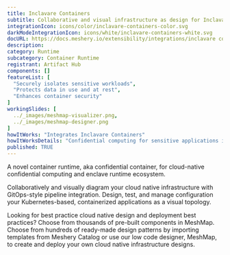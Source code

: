 ```yaml
---
title: Inclavare Containers
subtitle: Collaborative and visual infrastructure as design for Inclavare Containers
integrationIcon: icons/color/inclavare-containers-color.svg
darkModeIntegrationIcon: icons/white/inclavare-containers-white.svg
docURL: https://docs.meshery.io/extensibility/integrations/inclavare containers
description: 
category: Runtime
subcategory: Container Runtime
registrant: Artifact Hub
components: []
featureList: [
  "Securely isolates sensitive workloads",
  "Protects data in use and at rest",
  "Enhances container security"
]
workingSlides: [
  ../_images/meshmap-visualizer.png,
  ../_images/meshmap-designer.png
]
howItWorks: "Integrates Inclavare Containers"
howItWorksDetails: "Confidential computing for sensitive applications in Kubernetes"
published: TRUE
---
```

<p>
A novel container runtime, aka confidential container, for cloud-native confidential computing and enclave runtime ecosystem.
</p>
<p>
    Collaboratively and visually diagram your cloud native infrastructure with GitOps-style pipeline integration. Design, test, and manage configuration your Kubernetes-based, containerized applications as a visual topology.
</p>
<p>
    Looking for best practice cloud native design and deployment best practices? Choose from thousands of pre-built components in MeshMap. Choose from hundreds of ready-made design patterns by importing templates from Meshery Catalog or use our low code designer, MeshMap, to create and deploy your own cloud native infrastructure designs.
</p>
